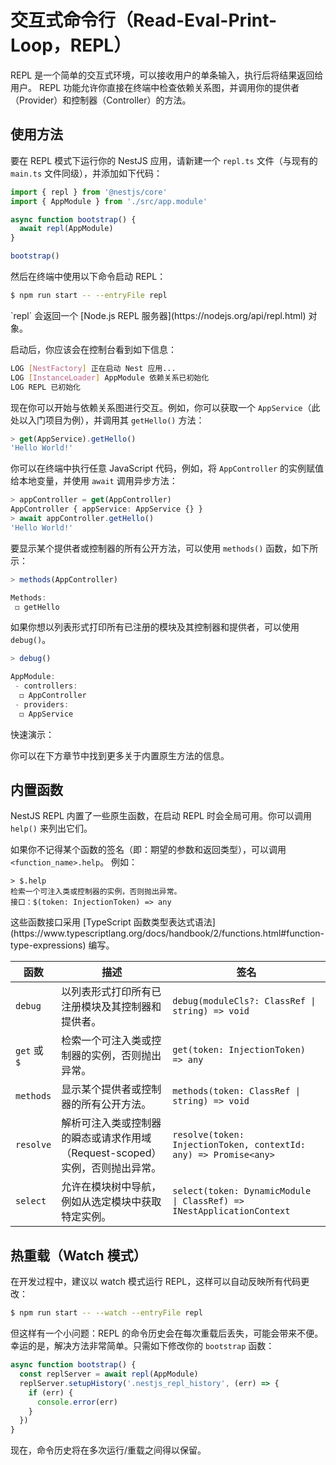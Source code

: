 # 交互式命令行（Read-Eval-Print-Loop，REPL）

REPL 是一个简单的交互式环境，可以接收用户的单条输入，执行后将结果返回给用户。
REPL 功能允许你直接在终端中检查依赖关系图，并调用你的提供者（Provider）和控制器（Controller）的方法。

## 使用方法

要在 REPL 模式下运行你的 NestJS 应用，请新建一个 `repl.ts` 文件（与现有的 `main.ts` 文件同级），并添加如下代码：

```ts filename='repl.ts'
import { repl } from '@nestjs/core'
import { AppModule } from './src/app.module'

async function bootstrap() {
  await repl(AppModule)
}

bootstrap()
```

然后在终端中使用以下命令启动 REPL：

```bash
$ npm run start -- --entryFile repl
```

<CalloutInfo>
  `repl` 会返回一个 [Node.js REPL 服务器](https://nodejs.org/api/repl.html) 对象。
</CalloutInfo>

启动后，你应该会在控制台看到如下信息：

```bash
LOG [NestFactory] 正在启动 Nest 应用...
LOG [InstanceLoader] AppModule 依赖关系已初始化
LOG REPL 已初始化
```

现在你可以开始与依赖关系图进行交互。例如，你可以获取一个 `AppService`（此处以入门项目为例），并调用其 `getHello()` 方法：

```ts
> get(AppService).getHello()
'Hello World!'
```

你可以在终端中执行任意 JavaScript 代码，例如，将 `AppController` 的实例赋值给本地变量，并使用 `await` 调用异步方法：

```ts
> appController = get(AppController)
AppController { appService: AppService {} }
> await appController.getHello()
'Hello World!'
```

要显示某个提供者或控制器的所有公开方法，可以使用 `methods()` 函数，如下所示：

```ts
> methods(AppController)

Methods:
 ◻ getHello
```

如果你想以列表形式打印所有已注册的模块及其控制器和提供者，可以使用 `debug()`。

```ts
> debug()

AppModule:
 - controllers:
  ◻ AppController
 - providers:
  ◻ AppService
```

快速演示：

<DocImage src="/assets/repl.gif" alt="REPL 示例" />

你可以在下方章节中找到更多关于内置原生方法的信息。

## 内置函数

NestJS REPL 内置了一些原生函数，在启动 REPL 时会全局可用。你可以调用 `help()` 来列出它们。

如果你不记得某个函数的签名（即：期望的参数和返回类型），可以调用 `<function_name>.help`。
例如：

```text
> $.help
检索一个可注入类或控制器的实例，否则抛出异常。
接口：$(token: InjectionToken) => any
```

<CalloutInfo>
  这些函数接口采用 [TypeScript
  函数类型表达式语法](https://www.typescriptlang.org/docs/handbook/2/functions.html#function-type-expressions)
  编写。
</CalloutInfo>

| 函数         | 描述                                                                         | 签名                                                                  |
| ------------ | ---------------------------------------------------------------------------- | --------------------------------------------------------------------- |
| `debug`      | 以列表形式打印所有已注册模块及其控制器和提供者。                             | `debug(moduleCls?: ClassRef \| string) => void`                       |
| `get` 或 `$` | 检索一个可注入类或控制器的实例，否则抛出异常。                               | `get(token: InjectionToken) => any`                                   |
| `methods`    | 显示某个提供者或控制器的所有公开方法。                                       | `methods(token: ClassRef \| string) => void`                          |
| `resolve`    | 解析可注入类或控制器的瞬态或请求作用域（Request-scoped）实例，否则抛出异常。 | `resolve(token: InjectionToken, contextId: any) => Promise<any>`      |
| `select`     | 允许在模块树中导航，例如从选定模块中获取特定实例。                           | `select(token: DynamicModule \| ClassRef) => INestApplicationContext` |

## 热重载（Watch 模式）

在开发过程中，建议以 watch 模式运行 REPL，这样可以自动反映所有代码更改：

```bash
$ npm run start -- --watch --entryFile repl
```

但这样有一个小问题：REPL 的命令历史会在每次重载后丢失，可能会带来不便。
幸运的是，解决方法非常简单。只需如下修改你的 `bootstrap` 函数：

```ts
async function bootstrap() {
  const replServer = await repl(AppModule)
  replServer.setupHistory('.nestjs_repl_history', (err) => {
    if (err) {
      console.error(err)
    }
  })
}
```

现在，命令历史将在多次运行/重载之间得以保留。
